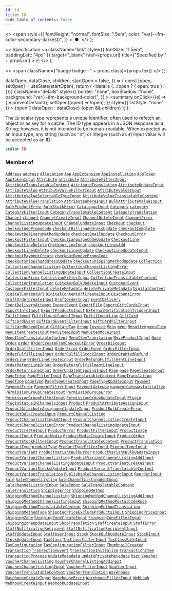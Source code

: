 ```yaml
---
id: id
title: ID
hide_table_of_contents: false
---
```


  <>
    <span
      style={{
        fontWeight: "normal",
        fontSize: ".5em",
        color: "var(--ifm-color-secondary-darkest)",
      }}
    >
      &nbsp;●&nbsp;
    </span>
  </>
);

  <>
    Specification
    <a
      className="link"
      style={{ fontSize: "1.5em", paddingLeft: "4px" }}
      target="\_blank"
      href={props.url}
      title={"Specified by " + props.url}
    >
      ⎘
    </a>
  </>
);

  <>
    <span className={"badge badge--" + props.class}>{props.text}</span>
  </>
);


  dataOpen,
  dataClose,
  children,
  startOpen = false,
}) => {
  const [open, setOpen] = useState(startOpen);
  return (
    <details
      {...(open ? { open: true } : {})}
      className="details"
      style={{
        border: "none",
        boxShadow: "none",
        background: "var(--ifm-background-color)",
      }}
    >
      <summary
        onClick={(e) => {
          e.preventDefault();
          setOpen((open) => !open);
        }}
        style={{ listStyle: "none" }}
      >
        {open ? dataOpen : dataClose}
      </summary>
      {open && children}
    </details>
  );
};

The `ID` scalar type represents a unique identifier, often used to refetch an object or as key for a cache. The ID type appears in a JSON response as a String; however, it is not intended to be human-readable. When expected as an input type, any string (such as `"4"`) or integer (such as `4`) input value will be accepted as an ID.

```graphql
scalar ID
```

### Member of

[`Address`](../../../api-storefront/users/objects/address) <Badge class="secondary" text="object"/><Bullet />[`address`](../../../api-storefront/users/queries/address) <Badge class="secondary" text="query"/><Bullet />[`Allocation`](../../../api-storefront/products/objects/allocation) <Badge class="secondary" text="object"/><Bullet />[`App`](../../../api-storefront/apps/objects/app) <Badge class="secondary" text="object"/><Bullet />[`AppExtension`](../../../api-storefront/apps/objects/app-extension) <Badge class="secondary" text="object"/><Bullet />[`AppInstallation`](../../../api-storefront/apps/objects/app-installation) <Badge class="secondary" text="object"/><Bullet />[`AppToken`](../../../api-storefront/apps/objects/app-token) <Badge class="secondary" text="object"/><Bullet />[`AppTokenInput`](../../../api-storefront/apps/inputs/app-token-input) <Badge class="secondary" text="input"/><Bullet />[`Attribute`](../../../api-storefront/attributes/objects/attribute) <Badge class="secondary" text="object"/><Bullet />[`attribute`](../../../api-storefront/attributes/queries/attribute) <Badge class="secondary" text="query"/><Bullet />[`AttributeFilterInput`](../../../api-storefront/attributes/inputs/attribute-filter-input) <Badge class="secondary" text="input"/><Bullet />[`AttributeTranslatableContent`](../../../api-storefront/attributes/objects/attribute-translatable-content) <Badge class="secondary" text="object"/><Bullet />[`AttributeTranslation`](../../../api-storefront/attributes/objects/attribute-translation) <Badge class="secondary" text="object"/><Bullet />[`AttributeUpdateInput`](../../../api-storefront/attributes/inputs/attribute-update-input) <Badge class="secondary" text="input"/><Bullet />[`AttributeValue`](../../../api-storefront/attributes/objects/attribute-value) <Badge class="secondary" text="object"/><Bullet />[`AttributeValueFilterInput`](../../../api-storefront/attributes/inputs/attribute-value-filter-input) <Badge class="secondary" text="input"/><Bullet />[`AttributeValueInput`](../../../api-storefront/attributes/inputs/attribute-value-input) <Badge class="secondary" text="input"/><Bullet />[`AttributeValueSelectableTypeInput`](../../../api-storefront/attributes/inputs/attribute-value-selectable-type-input) <Badge class="secondary" text="input"/><Bullet />[`AttributeValueTranslatableContent`](../../../api-storefront/attributes/objects/attribute-value-translatable-content) <Badge class="secondary" text="object"/><Bullet />[`AttributeValueTranslation`](../../../api-storefront/attributes/objects/attribute-value-translation) <Badge class="secondary" text="object"/><Bullet />[`AttributeWhereInput`](../../../api-storefront/attributes/inputs/attribute-where-input) <Badge class="secondary" text="input"/><Bullet />[`BulkAttributeValueInput`](../../../api-storefront/products/inputs/bulk-attribute-value-input) <Badge class="secondary" text="input"/><Bullet />[`BulkProductError`](../../../api-storefront/products/objects/bulk-product-error) <Badge class="secondary" text="object"/><Bullet />[`BulkStockError`](../../../api-storefront/products/objects/bulk-stock-error) <Badge class="secondary" text="object"/><Bullet />[`CatalogueInput`](../../../api-storefront/discounts/inputs/catalogue-input) <Badge class="secondary" text="input"/><Bullet />[`Category`](../../../api-storefront/products/objects/category) <Badge class="secondary" text="object"/><Bullet />[`category`](../../../api-storefront/products/queries/category) <Badge class="secondary" text="query"/><Bullet />[`CategoryFilterInput`](../../../api-storefront/products/inputs/category-filter-input) <Badge class="secondary" text="input"/><Bullet />[`CategoryTranslatableContent`](../../../api-storefront/products/objects/category-translatable-content) <Badge class="secondary" text="object"/><Bullet />[`CategoryTranslation`](../../../api-storefront/products/objects/category-translation) <Badge class="secondary" text="object"/><Bullet />[`Channel`](../../../api-storefront/channels/objects/channel) <Badge class="secondary" text="object"/><Bullet />[`channel`](../../../api-storefront/channels/queries/channel) <Badge class="secondary" text="query"/><Bullet />[`ChannelCreateInput`](../../../api-storefront/channels/inputs/channel-create-input) <Badge class="secondary" text="input"/><Bullet />[`ChannelDeleteInput`](../../../api-storefront/channels/inputs/channel-delete-input) <Badge class="secondary" text="input"/><Bullet />[`ChannelError`](../../../api-storefront/channels/objects/channel-error) <Badge class="secondary" text="object"/><Bullet />[`ChannelListingUpdateInput`](../../../api-storefront/products/inputs/channel-listing-update-input) <Badge class="secondary" text="input"/><Bullet />[`ChannelUpdateInput`](../../../api-storefront/channels/inputs/channel-update-input) <Badge class="secondary" text="input"/><Bullet />[`Checkout`](../../../api-storefront/checkout/objects/checkout) <Badge class="secondary" text="object"/><Bullet />[`checkout`](../../../api-storefront/checkout/queries/checkout) <Badge class="secondary" text="query"/><Bullet />[`checkoutAddPromoCode`](../../../api-storefront/checkout/mutations/checkout-add-promo-code) <Badge class="secondary" text="mutation"/><Bullet />[`checkoutBillingAddressUpdate`](../../../api-storefront/checkout/mutations/checkout-billing-address-update) <Badge class="secondary" text="mutation"/><Bullet />[`checkoutComplete`](../../../api-storefront/checkout/mutations/checkout-complete) <Badge class="secondary" text="mutation"/><Bullet />[`checkoutDeliveryMethodUpdate`](../../../api-storefront/checkout/mutations/checkout-delivery-method-update) <Badge class="secondary" text="mutation"/><Bullet />[`checkoutEmailUpdate`](../../../api-storefront/checkout/mutations/checkout-email-update) <Badge class="secondary" text="mutation"/><Bullet />[`CheckoutError`](../../../api-storefront/checkout/objects/checkout-error) <Badge class="secondary" text="object"/><Bullet />[`CheckoutFilterInput`](../../../api-storefront/checkout/inputs/checkout-filter-input) <Badge class="secondary" text="input"/><Bullet />[`checkoutLanguageCodeUpdate`](../../../api-storefront/checkout/mutations/checkout-language-code-update) <Badge class="secondary" text="mutation"/><Bullet />[`CheckoutLine`](../../../api-storefront/checkout/objects/checkout-line) <Badge class="secondary" text="object"/><Bullet />[`checkoutLineDelete`](../../../api-storefront/checkout/mutations/checkout-line-delete) <Badge class="secondary" text="mutation"/><Bullet />[`CheckoutLineInput`](../../../api-storefront/checkout/inputs/checkout-line-input) <Badge class="secondary" text="input"/><Bullet />[`checkoutLinesAdd`](../../../api-storefront/checkout/mutations/checkout-lines-add) <Badge class="secondary" text="mutation"/><Bullet />[`checkoutLinesDelete`](../../../api-storefront/checkout/mutations/checkout-lines-delete) <Badge class="secondary" text="mutation"/><Bullet />[`checkoutLinesUpdate`](../../../api-storefront/checkout/mutations/checkout-lines-update) <Badge class="secondary" text="mutation"/><Bullet />[`CheckoutLineUpdateInput`](../../../api-storefront/checkout/inputs/checkout-line-update-input) <Badge class="secondary" text="input"/><Bullet />[`checkoutPaymentCreate`](../../../api-storefront/checkout/mutations/checkout-payment-create) <Badge class="secondary" text="mutation"/><Bullet />[`checkoutRemovePromoCode`](../../../api-storefront/checkout/mutations/checkout-remove-promo-code) <Badge class="secondary" text="mutation"/><Bullet />[`checkoutShippingAddressUpdate`](../../../api-storefront/checkout/mutations/checkout-shipping-address-update) <Badge class="secondary" text="mutation"/><Bullet />[`checkoutShippingMethodUpdate`](../../../api-storefront/checkout/mutations/checkout-shipping-method-update) <Badge class="secondary" text="mutation"/><Bullet />[`Collection`](../../../api-storefront/products/objects/collection) <Badge class="secondary" text="object"/><Bullet />[`CollectionChannelListing`](../../../api-storefront/products/objects/collection-channel-listing) <Badge class="secondary" text="object"/><Bullet />[`CollectionChannelListingError`](../../../api-storefront/products/objects/collection-channel-listing-error) <Badge class="secondary" text="object"/><Bullet />[`CollectionChannelListingUpdateInput`](../../../api-storefront/products/inputs/collection-channel-listing-update-input) <Badge class="secondary" text="input"/><Bullet />[`CollectionCreateInput`](../../../api-storefront/products/inputs/collection-create-input) <Badge class="secondary" text="input"/><Bullet />[`CollectionError`](../../../api-storefront/products/objects/collection-error) <Badge class="secondary" text="object"/><Bullet />[`CollectionFilterInput`](../../../api-storefront/products/inputs/collection-filter-input) <Badge class="secondary" text="input"/><Bullet />[`CollectionTranslatableContent`](../../../api-storefront/products/objects/collection-translatable-content) <Badge class="secondary" text="object"/><Bullet />[`CollectionTranslation`](../../../api-storefront/products/objects/collection-translation) <Badge class="secondary" text="object"/><Bullet />[`CustomerBulkUpdateInput`](../../../api-storefront/users/inputs/customer-bulk-update-input) <Badge class="secondary" text="input"/><Bullet />[`CustomerEvent`](../../../api-storefront/users/objects/customer-event) <Badge class="secondary" text="object"/><Bullet />[`CustomerFilterInput`](../../../api-storefront/users/inputs/customer-filter-input) <Badge class="secondary" text="input"/><Bullet />[`deleteMetadata`](../../../api-storefront/miscellaneous/mutations/delete-metadata) <Badge class="secondary" text="mutation"/><Bullet />[`deletePrivateMetadata`](../../../api-storefront/miscellaneous/mutations/delete-private-metadata) <Badge class="secondary" text="mutation"/><Bullet />[`DigitalContent`](../../../api-storefront/products/objects/digital-content) <Badge class="secondary" text="object"/><Bullet />[`DigitalContentUrl`](../../../api-storefront/products/objects/digital-content-url) <Badge class="secondary" text="object"/><Bullet />[`DigitalContentUrlCreateInput`](../../../api-storefront/products/inputs/digital-content-url-create-input) <Badge class="secondary" text="input"/><Bullet />[`DiscountError`](../../../api-storefront/discounts/objects/discount-error) <Badge class="secondary" text="object"/><Bullet />[`DraftOrderCreateInput`](../../../api-storefront/orders/inputs/draft-order-create-input) <Badge class="secondary" text="input"/><Bullet />[`DraftOrderInput`](../../../api-storefront/orders/inputs/draft-order-input) <Badge class="secondary" text="input"/><Bullet />[`EventDelivery`](../../../api-storefront/miscellaneous/objects/event-delivery) <Badge class="secondary" text="object"/><Bullet />[`EventDeliveryAttempt`](../../../api-storefront/webhooks/objects/event-delivery-attempt) <Badge class="secondary" text="object"/><Bullet />[`ExportEvent`](../../../api-storefront/miscellaneous/objects/export-event) <Badge class="secondary" text="object"/><Bullet />[`ExportFile`](../../../api-storefront/miscellaneous/objects/export-file) <Badge class="secondary" text="object"/><Bullet />[`ExportGiftCardsInput`](../../../api-storefront/gift-cards/inputs/export-gift-cards-input) <Badge class="secondary" text="input"/><Bullet />[`ExportInfoInput`](../../../api-storefront/products/inputs/export-info-input) <Badge class="secondary" text="input"/><Bullet />[`ExportProductsInput`](../../../api-storefront/products/inputs/export-products-input) <Badge class="secondary" text="input"/><Bullet />[`ExternalNotificationTriggerInput`](../../../api-storefront/miscellaneous/inputs/external-notification-trigger-input) <Badge class="secondary" text="input"/><Bullet />[`Fulfillment`](../../../api-storefront/orders/objects/fulfillment) <Badge class="secondary" text="object"/><Bullet />[`FulfillmentCancelInput`](../../../api-storefront/orders/inputs/fulfillment-cancel-input) <Badge class="secondary" text="input"/><Bullet />[`FulfillmentLine`](../../../api-storefront/orders/objects/fulfillment-line) <Badge class="secondary" text="object"/><Bullet />[`GiftCard`](../../../api-storefront/gift-cards/objects/gift-card) <Badge class="secondary" text="object"/><Bullet />[`GiftCardEvent`](../../../api-storefront/gift-cards/objects/gift-card-event) <Badge class="secondary" text="object"/><Bullet />[`GiftCardEventFilterInput`](../../../api-storefront/gift-cards/inputs/gift-card-event-filter-input) <Badge class="secondary" text="input"/><Bullet />[`GiftCardFilterInput`](../../../api-storefront/gift-cards/inputs/gift-card-filter-input) <Badge class="secondary" text="input"/><Bullet />[`GiftCardResendInput`](../../../api-storefront/gift-cards/inputs/gift-card-resend-input) <Badge class="secondary" text="input"/><Bullet />[`GiftCardTag`](../../../api-storefront/gift-cards/objects/gift-card-tag) <Badge class="secondary" text="object"/><Bullet />[`Group`](../../../api-storefront/users/objects/group) <Badge class="secondary" text="object"/><Bullet />[`Invoice`](../../../api-storefront/orders/objects/invoice) <Badge class="secondary" text="object"/><Bullet />[`Menu`](../../../api-storefront/menu/objects/menu) <Badge class="secondary" text="object"/><Bullet />[`menu`](../../../api-storefront/menu/queries/menu) <Badge class="secondary" text="query"/><Bullet />[`MenuItem`](../../../api-storefront/menu/objects/menu-item) <Badge class="secondary" text="object"/><Bullet />[`menuItem`](../../../api-storefront/menu/queries/menu-item) <Badge class="secondary" text="query"/><Bullet />[`MenuItemCreateInput`](../../../api-storefront/miscellaneous/inputs/menu-item-create-input) <Badge class="secondary" text="input"/><Bullet />[`MenuItemInput`](../../../api-storefront/miscellaneous/inputs/menu-item-input) <Badge class="secondary" text="input"/><Bullet />[`MenuItemMoveInput`](../../../api-storefront/miscellaneous/inputs/menu-item-move-input) <Badge class="secondary" text="input"/><Bullet />[`MenuItemTranslatableContent`](../../../api-storefront/menu/objects/menu-item-translatable-content) <Badge class="secondary" text="object"/><Bullet />[`MenuItemTranslation`](../../../api-storefront/menu/objects/menu-item-translation) <Badge class="secondary" text="object"/><Bullet />[`MoveProductInput`](../../../api-storefront/products/inputs/move-product-input) <Badge class="secondary" text="input"/><Bullet />[`Node`](../../../api-storefront/miscellaneous/interfaces/node) <Badge class="secondary" text="interface"/><Bullet />[`Order`](../../../api-storefront/orders/objects/order) <Badge class="secondary" text="object"/><Bullet />[`order`](../../../api-storefront/orders/queries/order) <Badge class="secondary" text="query"/><Bullet />[`OrderCreateFromCheckoutError`](../../../api-storefront/checkout/objects/order-create-from-checkout-error) <Badge class="secondary" text="object"/><Bullet />[`OrderDiscount`](../../../api-storefront/discounts/objects/order-discount) <Badge class="secondary" text="object"/><Bullet />[`OrderDraftFilterInput`](../../../api-storefront/orders/inputs/order-draft-filter-input) <Badge class="secondary" text="input"/><Bullet />[`OrderError`](../../../api-storefront/orders/objects/order-error) <Badge class="secondary" text="object"/><Bullet />[`OrderEvent`](../../../api-storefront/orders/objects/order-event) <Badge class="secondary" text="object"/><Bullet />[`OrderFilterInput`](../../../api-storefront/orders/inputs/order-filter-input) <Badge class="secondary" text="input"/><Bullet />[`OrderFulfillLineInput`](../../../api-storefront/orders/inputs/order-fulfill-line-input) <Badge class="secondary" text="input"/><Bullet />[`OrderFulfillStockInput`](../../../api-storefront/orders/inputs/order-fulfill-stock-input) <Badge class="secondary" text="input"/><Bullet />[`OrderGrantedRefund`](../../../api-storefront/orders/objects/order-granted-refund) <Badge class="secondary" text="object"/><Bullet />[`OrderLine`](../../../api-storefront/orders/objects/order-line) <Badge class="secondary" text="object"/><Bullet />[`OrderLineCreateInput`](../../../api-storefront/orders/inputs/order-line-create-input) <Badge class="secondary" text="input"/><Bullet />[`OrderRefundFulfillmentLineInput`](../../../api-storefront/orders/inputs/order-refund-fulfillment-line-input) <Badge class="secondary" text="input"/><Bullet />[`OrderRefundLineInput`](../../../api-storefront/orders/inputs/order-refund-line-input) <Badge class="secondary" text="input"/><Bullet />[`OrderReturnFulfillmentLineInput`](../../../api-storefront/orders/inputs/order-return-fulfillment-line-input) <Badge class="secondary" text="input"/><Bullet />[`OrderReturnLineInput`](../../../api-storefront/orders/inputs/order-return-line-input) <Badge class="secondary" text="input"/><Bullet />[`OrderUpdateShippingInput`](../../../api-storefront/orders/inputs/order-update-shipping-input) <Badge class="secondary" text="input"/><Bullet />[`Page`](../../../api-storefront/pages/objects/page) <Badge class="secondary" text="object"/><Bullet />[`page`](../../../api-storefront/pages/queries/page) <Badge class="secondary" text="query"/><Bullet />[`PageCreateInput`](../../../api-storefront/pages/inputs/page-create-input) <Badge class="secondary" text="input"/><Bullet />[`PageError`](../../../api-storefront/pages/objects/page-error) <Badge class="secondary" text="object"/><Bullet />[`PageFilterInput`](../../../api-storefront/pages/inputs/page-filter-input) <Badge class="secondary" text="input"/><Bullet />[`PageTranslatableContent`](../../../api-storefront/pages/objects/page-translatable-content) <Badge class="secondary" text="object"/><Bullet />[`PageTranslation`](../../../api-storefront/pages/objects/page-translation) <Badge class="secondary" text="object"/><Bullet />[`PageType`](../../../api-storefront/pages/objects/page-type) <Badge class="secondary" text="object"/><Bullet />[`pageType`](../../../api-storefront/pages/queries/page-type) <Badge class="secondary" text="query"/><Bullet />[`PageTypeCreateInput`](../../../api-storefront/pages/inputs/page-type-create-input) <Badge class="secondary" text="input"/><Bullet />[`PageTypeUpdateInput`](../../../api-storefront/pages/inputs/page-type-update-input) <Badge class="secondary" text="input"/><Bullet />[`Payment`](../../../api-storefront/payments/objects/payment) <Badge class="secondary" text="object"/><Bullet />[`PaymentError`](../../../api-storefront/payments/objects/payment-error) <Badge class="secondary" text="object"/><Bullet />[`PaymentFilterInput`](../../../api-storefront/payments/inputs/payment-filter-input) <Badge class="secondary" text="input"/><Bullet />[`PaymentGateway`](../../../api-storefront/payments/objects/payment-gateway) <Badge class="secondary" text="object"/><Bullet />[`paymentGatewayInitialize`](../../../api-storefront/payments/mutations/payment-gateway-initialize) <Badge class="secondary" text="mutation"/><Bullet />[`PermissionGroupCreateInput`](../../../api-storefront/users/inputs/permission-group-create-input) <Badge class="secondary" text="input"/><Bullet />[`PermissionGroupError`](../../../api-storefront/users/objects/permission-group-error) <Badge class="secondary" text="object"/><Bullet />[`PermissionGroupFilterInput`](../../../api-storefront/users/inputs/permission-group-filter-input) <Badge class="secondary" text="input"/><Bullet />[`PermissionGroupUpdateInput`](../../../api-storefront/users/inputs/permission-group-update-input) <Badge class="secondary" text="input"/><Bullet />[`Plugin`](../../../api-storefront/miscellaneous/objects/plugin) <Badge class="secondary" text="object"/><Bullet />[`PluginStatusInChannelsInput`](../../../api-storefront/miscellaneous/inputs/plugin-status-in-channels-input) <Badge class="secondary" text="input"/><Bullet />[`Product`](../../../api-storefront/products/objects/product) <Badge class="secondary" text="object"/><Bullet />[`ProductAttributeAssignInput`](../../../api-storefront/products/inputs/product-attribute-assign-input) <Badge class="secondary" text="input"/><Bullet />[`ProductAttributeAssignmentUpdateInput`](../../../api-storefront/products/inputs/product-attribute-assignment-update-input) <Badge class="secondary" text="input"/><Bullet />[`ProductBulkCreateError`](../../../api-storefront/products/objects/product-bulk-create-error) <Badge class="secondary" text="object"/><Bullet />[`ProductBulkCreateInput`](../../../api-storefront/products/inputs/product-bulk-create-input) <Badge class="secondary" text="input"/><Bullet />[`ProductChannelListing`](../../../api-storefront/products/objects/product-channel-listing) <Badge class="secondary" text="object"/><Bullet />[`ProductChannelListingAddInput`](../../../api-storefront/products/inputs/product-channel-listing-add-input) <Badge class="secondary" text="input"/><Bullet />[`ProductChannelListingCreateInput`](../../../api-storefront/products/inputs/product-channel-listing-create-input) <Badge class="secondary" text="input"/><Bullet />[`ProductChannelListingError`](../../../api-storefront/products/objects/product-channel-listing-error) <Badge class="secondary" text="object"/><Bullet />[`ProductChannelListingUpdateInput`](../../../api-storefront/products/inputs/product-channel-listing-update-input) <Badge class="secondary" text="input"/><Bullet />[`ProductCreateInput`](../../../api-storefront/products/inputs/product-create-input) <Badge class="secondary" text="input"/><Bullet />[`ProductError`](../../../api-storefront/products/objects/product-error) <Badge class="secondary" text="object"/><Bullet />[`ProductFilterInput`](../../../api-storefront/products/inputs/product-filter-input) <Badge class="secondary" text="input"/><Bullet />[`ProductImage`](../../../api-storefront/products/objects/product-image) <Badge class="secondary" text="object"/><Bullet />[`ProductInput`](../../../api-storefront/products/inputs/product-input) <Badge class="secondary" text="input"/><Bullet />[`ProductMedia`](../../../api-storefront/products/objects/product-media) <Badge class="secondary" text="object"/><Bullet />[`ProductMediaCreateInput`](../../../api-storefront/products/inputs/product-media-create-input) <Badge class="secondary" text="input"/><Bullet />[`ProductOrder`](../../../api-storefront/products/inputs/product-order) <Badge class="secondary" text="input"/><Bullet />[`ProductStockFilterInput`](../../../api-storefront/products/inputs/product-stock-filter-input) <Badge class="secondary" text="input"/><Bullet />[`ProductTranslatableContent`](../../../api-storefront/products/objects/product-translatable-content) <Badge class="secondary" text="object"/><Bullet />[`ProductTranslation`](../../../api-storefront/products/objects/product-translation) <Badge class="secondary" text="object"/><Bullet />[`ProductType`](../../../api-storefront/products/objects/product-type) <Badge class="secondary" text="object"/><Bullet />[`productType`](../../../api-storefront/products/queries/product-type) <Badge class="secondary" text="query"/><Bullet />[`ProductTypeFilterInput`](../../../api-storefront/products/inputs/product-type-filter-input) <Badge class="secondary" text="input"/><Bullet />[`ProductTypeInput`](../../../api-storefront/products/inputs/product-type-input) <Badge class="secondary" text="input"/><Bullet />[`ProductVariant`](../../../api-storefront/products/objects/product-variant) <Badge class="secondary" text="object"/><Bullet />[`ProductVariantBulkError`](../../../api-storefront/products/objects/product-variant-bulk-error) <Badge class="secondary" text="object"/><Bullet />[`ProductVariantBulkUpdateInput`](../../../api-storefront/products/inputs/product-variant-bulk-update-input) <Badge class="secondary" text="input"/><Bullet />[`ProductVariantChannelListing`](../../../api-storefront/products/objects/product-variant-channel-listing) <Badge class="secondary" text="object"/><Bullet />[`ProductVariantChannelListingAddInput`](../../../api-storefront/products/inputs/product-variant-channel-listing-add-input) <Badge class="secondary" text="input"/><Bullet />[`ProductVariantChannelListingUpdateInput`](../../../api-storefront/products/inputs/product-variant-channel-listing-update-input) <Badge class="secondary" text="input"/><Bullet />[`ProductVariantCreateInput`](../../../api-storefront/products/inputs/product-variant-create-input) <Badge class="secondary" text="input"/><Bullet />[`ProductVariantStocksUpdateInput`](../../../api-storefront/products/inputs/product-variant-stocks-update-input) <Badge class="secondary" text="input"/><Bullet />[`ProductVariantTranslatableContent`](../../../api-storefront/products/objects/product-variant-translatable-content) <Badge class="secondary" text="object"/><Bullet />[`ProductVariantTranslation`](../../../api-storefront/products/objects/product-variant-translation) <Badge class="secondary" text="object"/><Bullet />[`PublishableChannelListingInput`](../../../api-storefront/products/inputs/publishable-channel-listing-input) <Badge class="secondary" text="input"/><Bullet />[`ReorderInput`](../../../api-storefront/miscellaneous/inputs/reorder-input) <Badge class="secondary" text="input"/><Bullet />[`Sale`](../../../api-storefront/discounts/objects/sale) <Badge class="secondary" text="object"/><Bullet />[`SaleChannelListing`](../../../api-storefront/discounts/objects/sale-channel-listing) <Badge class="secondary" text="object"/><Bullet />[`SaleChannelListingAddInput`](../../../api-storefront/discounts/inputs/sale-channel-listing-add-input) <Badge class="secondary" text="input"/><Bullet />[`SaleChannelListingInput`](../../../api-storefront/discounts/inputs/sale-channel-listing-input) <Badge class="secondary" text="input"/><Bullet />[`SaleInput`](../../../api-storefront/discounts/inputs/sale-input) <Badge class="secondary" text="input"/><Bullet />[`SaleTranslatableContent`](../../../api-storefront/discounts/objects/sale-translatable-content) <Badge class="secondary" text="object"/><Bullet />[`SaleTranslation`](../../../api-storefront/discounts/objects/sale-translation) <Badge class="secondary" text="object"/><Bullet />[`ShippingError`](../../../api-storefront/shipping/objects/shipping-error) <Badge class="secondary" text="object"/><Bullet />[`ShippingMethod`](../../../api-storefront/shipping/objects/shipping-method) <Badge class="secondary" text="object"/><Bullet />[`ShippingMethodChannelListing`](../../../api-storefront/shipping/objects/shipping-method-channel-listing) <Badge class="secondary" text="object"/><Bullet />[`ShippingMethodChannelListingAddInput`](../../../api-storefront/shipping/inputs/shipping-method-channel-listing-add-input) <Badge class="secondary" text="input"/><Bullet />[`ShippingMethodChannelListingInput`](../../../api-storefront/shipping/inputs/shipping-method-channel-listing-input) <Badge class="secondary" text="input"/><Bullet />[`ShippingMethodPostalCodeRule`](../../../api-storefront/shipping/objects/shipping-method-postal-code-rule) <Badge class="secondary" text="object"/><Bullet />[`ShippingMethodTranslatableContent`](../../../api-storefront/shipping/objects/shipping-method-translatable-content) <Badge class="secondary" text="object"/><Bullet />[`ShippingMethodTranslation`](../../../api-storefront/shipping/objects/shipping-method-translation) <Badge class="secondary" text="object"/><Bullet />[`ShippingMethodType`](../../../api-storefront/shipping/objects/shipping-method-type) <Badge class="secondary" text="object"/><Bullet />[`ShippingPriceExcludeProductsInput`](../../../api-storefront/shipping/inputs/shipping-price-exclude-products-input) <Badge class="secondary" text="input"/><Bullet />[`ShippingPriceInput`](../../../api-storefront/shipping/inputs/shipping-price-input) <Badge class="secondary" text="input"/><Bullet />[`ShippingZone`](../../../api-storefront/shipping/objects/shipping-zone) <Badge class="secondary" text="object"/><Bullet />[`ShippingZoneCreateInput`](../../../api-storefront/shipping/inputs/shipping-zone-create-input) <Badge class="secondary" text="input"/><Bullet />[`ShippingZoneFilterInput`](../../../api-storefront/shipping/inputs/shipping-zone-filter-input) <Badge class="secondary" text="input"/><Bullet />[`ShippingZoneUpdateInput`](../../../api-storefront/shipping/inputs/shipping-zone-update-input) <Badge class="secondary" text="input"/><Bullet />[`ShopTranslation`](../../../api-storefront/shop/objects/shop-translation) <Badge class="secondary" text="object"/><Bullet />[`StaffCreateInput`](../../../api-storefront/users/inputs/staff-create-input) <Badge class="secondary" text="input"/><Bullet />[`StaffError`](../../../api-storefront/users/objects/staff-error) <Badge class="secondary" text="object"/><Bullet />[`StaffNotificationRecipient`](../../../api-storefront/miscellaneous/objects/staff-notification-recipient) <Badge class="secondary" text="object"/><Bullet />[`StaffNotificationRecipientInput`](../../../api-storefront/miscellaneous/inputs/staff-notification-recipient-input) <Badge class="secondary" text="input"/><Bullet />[`StaffUpdateInput`](../../../api-storefront/users/inputs/staff-update-input) <Badge class="secondary" text="input"/><Bullet />[`StaffUserInput`](../../../api-storefront/users/inputs/staff-user-input) <Badge class="secondary" text="input"/><Bullet />[`Stock`](../../../api-storefront/products/objects/stock) <Badge class="secondary" text="object"/><Bullet />[`StockBulkUpdateInput`](../../../api-storefront/products/inputs/stock-bulk-update-input) <Badge class="secondary" text="input"/><Bullet />[`StockInput`](../../../api-storefront/products/inputs/stock-input) <Badge class="secondary" text="input"/><Bullet />[`StockUpdateInput`](../../../api-storefront/products/inputs/stock-update-input) <Badge class="secondary" text="input"/><Bullet />[`TaxClass`](../../../api-storefront/taxes/objects/tax-class) <Badge class="secondary" text="object"/><Bullet />[`TaxClassFilterInput`](../../../api-storefront/taxes/inputs/tax-class-filter-input) <Badge class="secondary" text="input"/><Bullet />[`TaxClassRateInput`](../../../api-storefront/taxes/inputs/tax-class-rate-input) <Badge class="secondary" text="input"/><Bullet />[`TaxConfiguration`](../../../api-storefront/taxes/objects/tax-configuration) <Badge class="secondary" text="object"/><Bullet />[`TaxConfigurationFilterInput`](../../../api-storefront/taxes/inputs/tax-configuration-filter-input) <Badge class="secondary" text="input"/><Bullet />[`ThumbnailCreated`](../../../api-storefront/miscellaneous/objects/thumbnail-created) <Badge class="secondary" text="object"/><Bullet />[`Transaction`](../../../api-storefront/payments/objects/transaction) <Badge class="secondary" text="object"/><Bullet />[`TransactionEvent`](../../../api-storefront/payments/objects/transaction-event) <Badge class="secondary" text="object"/><Bullet />[`transactionInitialize`](../../../api-storefront/payments/mutations/transaction-initialize) <Badge class="secondary" text="mutation"/><Bullet />[`TransactionItem`](../../../api-storefront/payments/objects/transaction-item) <Badge class="secondary" text="object"/><Bullet />[`transactionProcess`](../../../api-storefront/payments/mutations/transaction-process) <Badge class="secondary" text="mutation"/><Bullet />[`updateMetadata`](../../../api-storefront/miscellaneous/mutations/update-metadata) <Badge class="secondary" text="mutation"/><Bullet />[`updatePrivateMetadata`](../../../api-storefront/miscellaneous/mutations/update-private-metadata) <Badge class="secondary" text="mutation"/><Bullet />[`User`](../../../api-storefront/users/objects/user) <Badge class="secondary" text="object"/><Bullet />[`Voucher`](../../../api-storefront/discounts/objects/voucher) <Badge class="secondary" text="object"/><Bullet />[`VoucherChannelListing`](../../../api-storefront/discounts/objects/voucher-channel-listing) <Badge class="secondary" text="object"/><Bullet />[`VoucherChannelListingAddInput`](../../../api-storefront/discounts/inputs/voucher-channel-listing-add-input) <Badge class="secondary" text="input"/><Bullet />[`VoucherChannelListingInput`](../../../api-storefront/discounts/inputs/voucher-channel-listing-input) <Badge class="secondary" text="input"/><Bullet />[`VoucherFilterInput`](../../../api-storefront/discounts/inputs/voucher-filter-input) <Badge class="secondary" text="input"/><Bullet />[`VoucherInput`](../../../api-storefront/discounts/inputs/voucher-input) <Badge class="secondary" text="input"/><Bullet />[`VoucherTranslatableContent`](../../../api-storefront/discounts/objects/voucher-translatable-content) <Badge class="secondary" text="object"/><Bullet />[`VoucherTranslation`](../../../api-storefront/discounts/objects/voucher-translation) <Badge class="secondary" text="object"/><Bullet />[`Warehouse`](../../../api-storefront/products/objects/warehouse) <Badge class="secondary" text="object"/><Bullet />[`WarehouseCreateInput`](../../../api-storefront/products/inputs/warehouse-create-input) <Badge class="secondary" text="input"/><Bullet />[`WarehouseError`](../../../api-storefront/products/objects/warehouse-error) <Badge class="secondary" text="object"/><Bullet />[`WarehouseFilterInput`](../../../api-storefront/products/inputs/warehouse-filter-input) <Badge class="secondary" text="input"/><Bullet />[`Webhook`](../../../api-storefront/webhooks/objects/webhook) <Badge class="secondary" text="object"/><Bullet />[`WebhookCreateInput`](../../../api-storefront/webhooks/inputs/webhook-create-input) <Badge class="secondary" text="input"/><Bullet />[`WebhookUpdateInput`](../../../api-storefront/webhooks/inputs/webhook-update-input) <Badge class="secondary" text="input"/>
